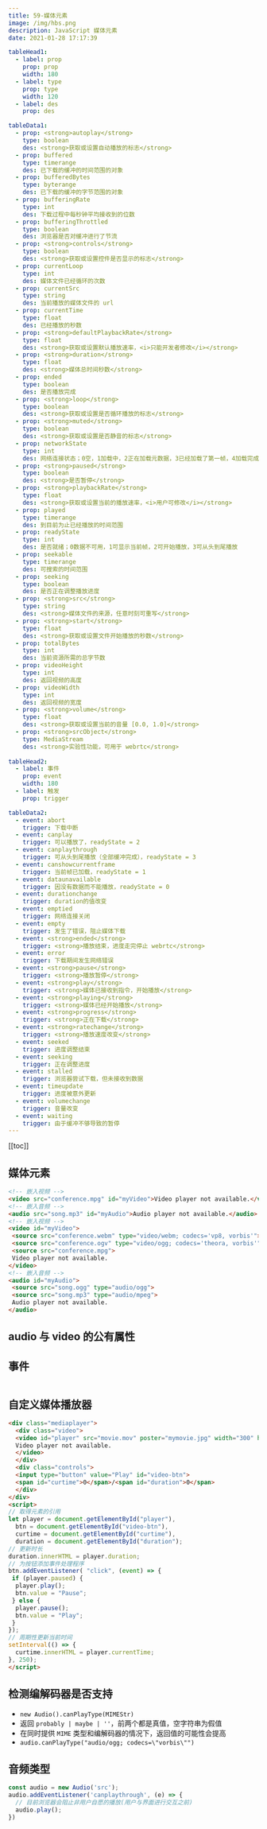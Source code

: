 ```yaml
---
title: 59-媒体元素
image: /img/hbs.png
description: JavaScript 媒体元素
date: 2021-01-28 17:17:39

tableHead1:
  - label: prop
    prop: prop
    width: 180
  - label: type
    prop: type
    width: 120
  - label: des
    prop: des

tableData1:
  - prop: <strong>autoplay</strong>
    type: boolean
    des: <strong>获取或设置自动播放的标志</strong>
  - prop: buffered
    type: timerange
    des: 已下载的缓冲的时间范围的对象
  - prop: bufferedBytes
    type: byterange
    des: 已下载的缓冲的字节范围的对象
  - prop: bufferingRate
    type: int
    des: 下载过程中每秒钟平均接收到的位数
  - prop: bufferingThrottled
    type: boolean
    des: 浏览器是否对缓冲进行了节流
  - prop: <strong>controls</strong>
    type: boolean
    des: <strong>获取或设置控件是否显示的标志</strong>
  - prop: currentLoop
    type: int
    des: 媒体文件已经循环的次数
  - prop: currentSrc
    type: string
    des: 当前播放的媒体文件的 url
  - prop: currentTime
    type: float
    des: 已经播放的秒数
  - prop: <strong>defaultPlaybackRate</strong>
    type: float
    des: <strong>获取或设置默认播放速率，<i>只能开发者修改</i></strong>
  - prop: <strong>duration</strong>
    type: float
    des: <strong>媒体总时间秒数</strong>
  - prop: ended
    type: boolean
    des: 是否播放完成
  - prop: <strong>loop</strong>
    type: boolean
    des: <strong>获取或设置是否循环播放的标志</strong>
  - prop: <strong>muted</strong>
    type: boolean
    des: <strong>获取或设置是否静音的标志</strong>
  - prop: networkState
    type: int
    des: 网络连接状态；0空，1加载中，2正在加载元数据，3已经加载了第一帧，4加载完成
  - prop: <strong>paused</strong>
    type: boolean
    des: <strong>是否暂停</strong>
  - prop: <strong>playbackRate</strong>
    type: float
    des: <strong>获取或设置当前的播放速率，<i>用户可修改</i></strong>
  - prop: played
    type: timerange
    des: 到目前为止已经播放的时间范围
  - prop: readyState
    type: int
    des: 是否就绪；0数据不可用，1可显示当前帧，2可开始播放，3可从头到尾播放
  - prop: seekable
    type: timerange
    des: 可搜索的时间范围
  - prop: seeking
    type: boolean
    des: 是否正在调整播放进度
  - prop: <strong>src</strong>
    type: string
    des: <strong>媒体文件的来源，任意时刻可重写</strong>
  - prop: <strong>start</strong>
    type: float
    des: <strong>获取或设置文件开始播放的秒数</strong>
  - prop: totalBytes
    type: int
    des: 当前资源所需的总字节数
  - prop: videoHeight
    type: int
    des: 返回视频的高度  
  - prop: videoWidth
    type: int
    des: 返回视频的宽度
  - prop: <strong>volume</strong>
    type: float
    des: <strong>获取或设置当前的音量 [0.0, 1.0]</strong>
  - prop: <strong>srcObject</strong>
    type: MediaStream
    des: <strong>实验性功能，可用于 webrtc</strong>
  
tableHead2:
  - label: 事件
    prop: event
    width: 180
  - label: 触发
    prop: trigger

tableData2:
  - event: abort
    trigger: 下载中断
  - event: canplay
    trigger: 可以播放了，readyState = 2
  - event: canplaythrough
    trigger: 可从头到尾播放（全部缓冲完成），readyState = 3
  - event: canshowcurrentframe
    trigger: 当前帧已加载，readyState = 1
  - event: dataunavailable
    trigger: 因没有数据而不能播放，readyState = 0
  - event: durationchange
    trigger: duration的值改变
  - event: emptied
    trigger: 网络连接关闭
  - event: empty
    trigger: 发生了错误，阻止媒体下载
  - event: <strong>ended</strong>
    trigger: <strong>播放结束，进度走完停止 webrtc</strong>
  - event: error
    trigger: 下载期间发生网络错误
  - event: <strong>pause</strong>
    trigger: <strong>播放暂停</strong>
  - event: <strong>play</strong>
    trigger: <strong>媒体已接收到指令，开始播放</strong>
  - event: <strong>playing</strong>
    trigger: <strong>媒体已经开始播放</strong>
  - event: <strong>progress</strong>
    trigger: <strong>正在下载</strong>
  - event: <strong>ratechange</strong>
    trigger: <strong>播放速度改变</strong>
  - event: seeked
    trigger: 进度调整结束
  - event: seeking
    trigger: 正在调整进度
  - event: stalled
    trigger: 浏览器尝试下载，但未接收到数据
  - event: timeupdate
    trigger: 进度被意外更新
  - event: volumechange
    trigger: 音量改变
  - event: waiting
    trigger: 由于缓冲不够导致的暂停
---
```


[[toc]]

## 媒体元素

```html
<!-- 嵌入视频 -->
<video src="conference.mpg" id="myVideo">Video player not available.</video>
<!-- 嵌入音频 -->
<audio src="song.mp3" id="myAudio">Audio player not available.</audio> 
<!-- 嵌入视频 -->
<video id="myVideo">
 <source src="conference.webm" type="video/webm; codecs='vp8, vorbis'">
 <source src="conference.ogv" type="video/ogg; codecs='theora, vorbis'">
 <source src="conference.mpg">
 Video player not available.
</video>
<!-- 嵌入音频 -->
<audio id="myAudio">
 <source src="song.ogg" type="audio/ogg">
 <source src="song.mp3" type="audio/mpeg">
 Audio player not available.
</audio> 
```

## audio 与 video 的公有属性

<Table
  tableHead={frontmatter.tableHead1}
  tableData={frontmatter.tableData1}
/>

## 事件

<Table
  tableHead={frontmatter.tableHead2}
  tableData={frontmatter.tableData2}
/>

## 自定义媒体播放器

```html
<div class="mediaplayer">
  <div class="video">
  <video id="player" src="movie.mov" poster="mymovie.jpg" width="300" height="200">
  Video player not available.
  </video>
  </div>
  <div class="controls">
  <input type="button" value="Play" id="video-btn">
  <span id="curtime">0</span>/<span id="duration">0</span>
  </div>
</div> 
<script>
// 取得元素的引用
let player = document.getElementById("player"),
  btn = document.getElementById("video-btn"),
  curtime = document.getElementById("curtime"),
  duration = document.getElementById("duration");
// 更新时长
duration.innerHTML = player.duration;
// 为按钮添加事件处理程序
btn.addEventListener( "click", (event) => {
 if (player.paused) {
  player.play();
  btn.value = "Pause";
 } else {
  player.pause();
  btn.value = "Play";
 }
});
// 周期性更新当前时间
setInterval(() => {
  curtime.innerHTML = player.currentTime;
}, 250); 
</script>
```

## 检测编解码器是否支持

- `new Audio().canPlayType(MIMEStr)`
- 返回 `probably | maybe | ''`，前两个都是真值，空字符串为假值
- 在同时提供 `MIME` 类型和编解码器的情况下，返回值的可能性会提高
- `audio.canPlayType("audio/ogg; codecs=\"vorbis\"")`

## 音频类型

```js
const audio = new Audio('src');
audio.addEventListener('canplaythrough', (e) => {
  // 目前浏览器会阻止非用户自愿的播放(用户与界面进行交互之前)
  audio.play();
})
```

